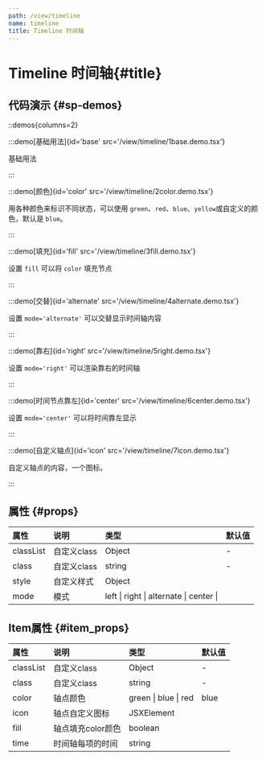 ```yaml
---
path: /view/timeline
name: timeline
title: Timeline 时间轴
---
```



<div class="sys-ctx-main-left">

# Timeline 时间轴\{#title\}

## 代码演示 \{#sp-demos\}

::demos{columns=2}

:::demo[基础用法]{id='base' src='/view/timeline/1base.demo.tsx'}

基础用法

:::


:::demo[颜色]{id='color' src='/view/timeline/2color.demo.tsx'}

用各种颜色来标识不同状态，可以使用 `green`、`red`、`blue`、`yellow`或自定义的颜色，默认是 `blue`。

:::



:::demo[填充]{id='fill' src='/view/timeline/3fill.demo.tsx'}

设置 `fill` 可以将 `color` 填充节点

:::



:::demo[交替]{id='alternate' src='/view/timeline/4alternate.demo.tsx'}

设置 `mode='alternate'` 可以交替显示时间轴内容

:::


:::demo[靠右]{id='right' src='/view/timeline/5right.demo.tsx'}

设置 `mode='right'` 可以渲染靠右的时间轴

:::



:::demo[时间节点靠左]{id='center' src='/view/timeline/6center.demo.tsx'}

设置 `mode='center'` 可以将时间靠左显示

:::


:::demo[自定义轴点]{id='icon' src='/view/timeline/7icon.demo.tsx'}

自定义轴点的内容，一个图标。

:::



## 属性 \{#props\}

| 属性 | 说明 | 类型 | 默认值 |
| :--- | :---- | :--- | :--- |
|classList|自定义class|Object|-|
|class|自定义class|string|-|
|style|自定义样式|Object||
|mode|模式|left &#124; right &#124; alternate &#124; center &#124;||


## Item属性 \{#item_props\}

| 属性 | 说明 | 类型 | 默认值 |
| :--- | :---- | :--- | :--- |
|classList|自定义class|Object|-|
|class|自定义class|string|-|
|color|轴点颜色|green &#124; blue &#124; red|blue|
|icon|轴点自定义图标|JSXElement||
|fill|轴点填充color颜色|boolean||
|time|时间轴每项的时间|string||


</div>